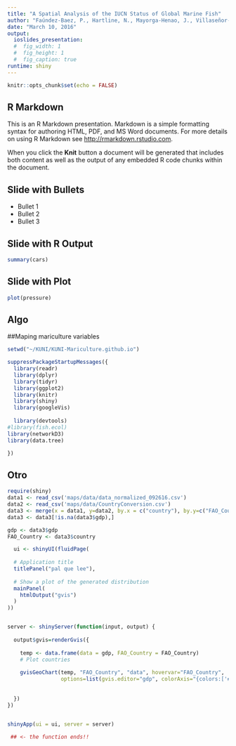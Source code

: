 ```yaml
---
title: "A Spatial Analysis of the IUCN Status of Global Marine Fish"
author: "Faúndez-Baez, P., Hartline, N., Mayorga-Henao, J., Villaseñor-Derbez, J.C."
date: "March 10, 2016"
output: 
  ioslides_presentation:
  #  fig_width: 1
  #  fig_height: 1
  #  fig_caption: true
runtime: shiny
---
```


```r
knitr::opts_chunk$set(echo = FALSE)
```

## R Markdown

This is an R Markdown presentation. Markdown is a simple formatting syntax for authoring HTML, PDF, and MS Word documents. For more details on using R Markdown see <http://rmarkdown.rstudio.com>.

When you click the **Knit** button a document will be generated that includes both content as well as the output of any embedded R code chunks within the document.

## Slide with Bullets

- Bullet 1
- Bullet 2
- Bullet 3

## Slide with R Output

```r
summary(cars)
```

## Slide with Plot

```r
plot(pressure)
```

## Algo

##Maping mariculture variables

```r

setwd("~/KUNI/KUNI-Mariculture.github.io")

suppressPackageStartupMessages({
  library(readr)
  library(dplyr)
  library(tidyr)
  library(ggplot2)
  library(knitr)
  library(shiny)
  library(googleVis)
  
  library(devtools)
#library(fish.ecol)
library(networkD3)
library(data.tree)

})

```

## Otro
```r
require(shiny)
data1 <- read_csv('maps/data/data_normalized_092616.csv')
data2 <- read_csv('maps/data/CountryConversion.csv')
data3 <- merge(x = data1, y=data2, by.x = c("country"), by.y=c("FAO_Country"))
data3 <- data3[!is.na(data3$gdp),]

gdp <- data3$gdp
FAO_Country <- data3$country

  ui <- shinyUI(fluidPage(
  
  # Application title
  titlePanel("pal que lee"),
  
  # Show a plot of the generated distribution
  mainPanel(
    htmlOutput("gvis")
  )
))


server <- shinyServer(function(input, output) {
  
  output$gvis=renderGvis({
    
    temp <- data.frame(data = gdp, FAO_Country = FAO_Country) 
    # Plot countries
    
    gvisGeoChart(temp, "FAO_Country", "data", hovervar="FAO_Country",
                 options=list(gvis.editor="gdp", colorAxis="{colors:['#FFFFFF', '#0000FF']}"))
    
    
  })
})


shinyApp(ui = ui, server = server)
 
 ## <- the function ends!!
```
